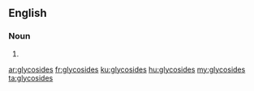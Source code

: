 ==English==

===Noun===
{{head|en|plural}}

# {{plural of|glycoside|lang=en}}

[[ar:glycosides]]
[[fr:glycosides]]
[[ku:glycosides]]
[[hu:glycosides]]
[[my:glycosides]]
[[ta:glycosides]]